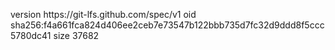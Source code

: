 version https://git-lfs.github.com/spec/v1
oid sha256:f4a661fca824d406ee2ceb7e73547b122bbb735d7fc32d9ddd8f5ccc5780dc41
size 37682
